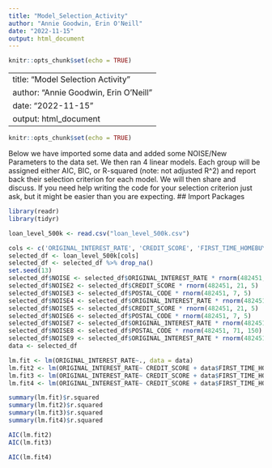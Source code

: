 ```yaml
---
title: "Model_Selection_Activity"
author: "Annie Goodwin, Erin O'Neill"
date: "2022-11-15"
output: html_document
---
```


```r
knitr::opts_chunk$set(echo = TRUE)
```

---
title: "Model Selection Activity"
author: "Annie Goodwin, Erin O'Neill"
date: "2022-11-15"
output: html_document
---

```r
knitr::opts_chunk$set(echo = TRUE)
```

Below we have imported some data and added some NOISE/New Parameters to the data set. We then ran 4 linear models. Each group will be assigned either AIC, BIC, or R-squared (note: not adjusted R^2) and report back their selection criterion for each model. We will then share and discuss. If you need help writing the code for your selection criterion just ask, but it might be easier than you are expecting.
## Import Packages
```r
library(readr)
library(tidyr)
```


```r
loan_level_500k <- read.csv("loan_level_500k.csv")
```

```r
cols <- c('ORIGINAL_INTEREST_RATE', 'CREDIT_SCORE', 'FIRST_TIME_HOMEBUYER_FLAG','ORIGINAL_DEBT_TO_INCOME_RATIO', 'NUMBER_OF_BORROWERS','POSTAL_CODE','LOAN_PURPOSE')
selected_df <- loan_level_500k[cols]
selected_df <- selected_df %>% drop_na()
set.seed(13)
selected_df$NOISE <- selected_df$ORIGINAL_INTEREST_RATE * rnorm(482451, 0, 1)
selected_df$NOISE2 <- selected_df$CREDIT_SCORE * rnorm(482451, 21, 5)
selected_df$NOISE3 <- selected_df$POSTAL_CODE * rnorm(482451, 7, 5)
selected_df$NOISE4 <- selected_df$ORIGINAL_INTEREST_RATE * rnorm(482451, 0, 83)
selected_df$NOISE5 <- selected_df$CREDIT_SCORE * rnorm(482451, 21, 5)
selected_df$NOISE6 <- selected_df$POSTAL_CODE * rnorm(482451, 7, 5)
selected_df$NOISE7 <- selected_df$ORIGINAL_INTEREST_RATE * rnorm(482451, -5, 1)
selected_df$NOISE8 <- selected_df$POSTAL_CODE * rnorm(482451, 71, 150)
selected_df$NOISE9 <- selected_df$ORIGINAL_INTEREST_RATE * rnorm(482451, -.000002, 1000000000)
data <- selected_df
```

```r
lm.fit <- lm(ORIGINAL_INTEREST_RATE~., data = data)
lm.fit2 <- lm(ORIGINAL_INTEREST_RATE~ CREDIT_SCORE + data$FIRST_TIME_HOMEBUYER_FLAG + ORIGINAL_DEBT_TO_INCOME_RATIO + data$NUMBER_OF_BORROWERS + data$POSTAL_CODE + data$LOAN_PURPOSE  + data$NOISE + NOISE2 + NOISE3 + NOISE4 + NOISE5 + NOISE6 + NOISE7 +NOISE8, data = data)
lm.fit3 <- lm(ORIGINAL_INTEREST_RATE~ CREDIT_SCORE + data$FIRST_TIME_HOMEBUYER_FLAG + ORIGINAL_DEBT_TO_INCOME_RATIO + data$NUMBER_OF_BORROWERS + data$LOAN_PURPOSE  + data$NOISE + NOISE2 + NOISE3 + NOISE4 + NOISE5 + NOISE6 + NOISE7 +NOISE8, data = data)
lm.fit4 <- lm(ORIGINAL_INTEREST_RATE~ CREDIT_SCORE + data$FIRST_TIME_HOMEBUYER_FLAG + ORIGINAL_DEBT_TO_INCOME_RATIO + data$NUMBER_OF_BORROWERS + data$LOAN_PURPOSE  + data$NOISE + NOISE2 + NOISE3 + NOISE4 + NOISE5 + NOISE6 + NOISE7, data = data)
```


```r
summary(lm.fit)$r.squared
summary(lm.fit2)$r.squared
summary(lm.fit3)$r.squared
summary(lm.fit4)$r.squared

AIC(lm.fit2)
AIC(lm.fit3)

AIC(lm.fit4)
```


